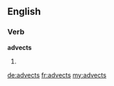 ==English==

===Verb===
'''advects'''

# {{third-person singular of|advect}}

[[de:advects]]
[[fr:advects]]
[[my:advects]]